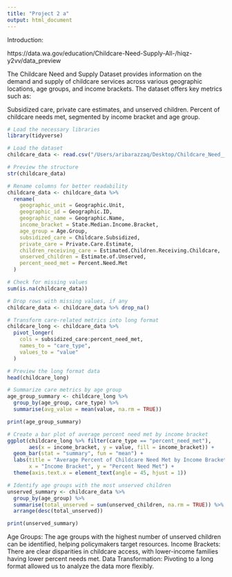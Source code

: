 ```yaml
---
title: "Project 2 a"
output: html_document
---
```


Introduction:

https://data.wa.gov/education/Childcare-Need-Supply-All-/hiqz-y2vv/data_preview

The Childcare Need and Supply Dataset provides information on the demand and supply of childcare services across various geographic locations, age groups, and income brackets. The dataset offers key metrics such as:

Subsidized care, private care estimates, and unserved children.
Percent of childcare needs met, segmented by income bracket and age group.


```r
# Load the necessary libraries
library(tidyverse)

# Load the dataset
childcare_data <- read.csv("/Users/aribarazzaq/Desktop/Childcare_Need___Supply__All__20241012.csv")

# Preview the structure
str(childcare_data)

```
```r
# Rename columns for better readability
childcare_data <- childcare_data %>%
  rename(
    geographic_unit = Geographic.Unit,
    geographic_id = Geographic.ID,
    geographic_name = Geographic.Name,
    income_bracket = State.Median.Income.Bracket,
    age_group = Age.Group,
    subsidized_care = Childcare.Subsidized,
    private_care = Private.Care.Estimate,
    children_receiving_care = Estimated.Children.Receiving.Childcare,
    unserved_children = Estimate.of.Unserved,
    percent_need_met = Percent.Need.Met
  )

```

```r
# Check for missing values
sum(is.na(childcare_data))

# Drop rows with missing values, if any
childcare_data <- childcare_data %>% drop_na()

```

```r
# Transform care-related metrics into long format
childcare_long <- childcare_data %>%
  pivot_longer(
    cols = subsidized_care:percent_need_met,
    names_to = "care_type",
    values_to = "value"
  )

# Preview the long format data
head(childcare_long)

```

```r
# Summarize care metrics by age group
age_group_summary <- childcare_long %>%
  group_by(age_group, care_type) %>%
  summarise(avg_value = mean(value, na.rm = TRUE))

print(age_group_summary)

```

```r
# Create a bar plot of average percent need met by income bracket
ggplot(childcare_long %>% filter(care_type == "percent_need_met"), 
       aes(x = income_bracket, y = value, fill = income_bracket)) +
  geom_bar(stat = "summary", fun = "mean") +
  labs(title = "Average Percent of Childcare Need Met by Income Bracket",
       x = "Income Bracket", y = "Percent Need Met") +
  theme(axis.text.x = element_text(angle = 45, hjust = 1))

```
```r
# Identify age groups with the most unserved children
unserved_summary <- childcare_data %>%
  group_by(age_group) %>%
  summarise(total_unserved = sum(unserved_children, na.rm = TRUE)) %>%
  arrange(desc(total_unserved))

print(unserved_summary)

```

Age Groups: The age groups with the highest number of unserved children can be identified, helping policymakers target resources.
Income Brackets: There are clear disparities in childcare access, with lower-income families having lower percent needs met.
Data Transformation: Pivoting to a long format allowed us to analyze the data more flexibly.

